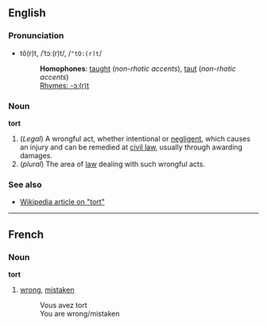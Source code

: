 ==English==
=== Pronunciation ===
*tô(r)t, /ˈtɔː(r)t/, /<tt>"tO:(r)t</tt>/
*:'''Homophones''': [[taught]] (''non-rhotic accents''), [[taut]] (''non-rhotic accents'')
*:[[Rhymes:English:-ɔː(r)t|Rhymes: -ɔː(r)t]]

===Noun===
'''tort'''

#(''Legal'') A wrongful act, whether intentional or [[negligence|negligent]], which causes an injury and can be remedied at [[civil law]], usually through awarding damages.
#(''plural'') The area of [[law]] dealing with such wrongful acts.

===See also===
*[[w:tort|Wikipedia article on "tort"]]

----

==French==
===Noun===
'''tort'''

#[[wrong]], [[mistaken]]
#:Vous avez tort
#:You are wrong/mistaken